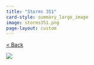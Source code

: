 ```yaml
---
title: "Storms 351"
card-style: summary_large_image
image: storms351.png
page-layout: custom
---
```


[\< Back](index.qmd){.btn .btn-secondary .btn role="button"}

![](storms351.png){.full-art-display}
